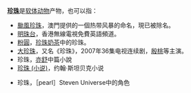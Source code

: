 '''[[珍珠|珍珠]]'''是[[软体动物|软体动物]]产物，也可以指：
* [[颱風珍珠|颱風珍珠]]，澳門提供的一個热带风暴的命名，現已被除名。
* [[明珠台|明珠台]]，香港無線電視免費英語頻道。
* [[粉圓|粉圓]]，[[珍珠奶茶|珍珠奶茶]]中的珍珠。
* [[大珍珠|大珍珠]]，又名《珍珠》，2007年36集电视连续剧，[[殷桃|殷桃]]等主演。
* 珍珠，[[亦舒|亦舒]]中篇小說
* [[珍珠_(小说)|珍珠 (小说)]]，约翰·斯坦贝克小说

*珍珠，［pearl］Steven Universe中的角色

{{Disambig|Cat=二字消歧義}}